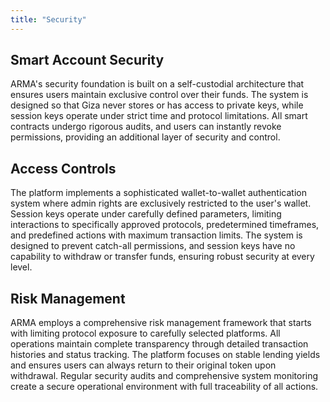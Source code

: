```yaml
---
title: "Security"
---
```


## Smart Account Security

ARMA's security foundation is built on a self-custodial architecture that ensures users maintain exclusive control over their funds. The system is designed so that Giza never stores or has access to private keys, while session keys operate under strict time and protocol limitations. All smart contracts undergo rigorous audits, and users can instantly revoke permissions, providing an additional layer of security and control.

## Access Controls

The platform implements a sophisticated wallet-to-wallet authentication system where admin rights are exclusively restricted to the user's wallet. Session keys operate under carefully defined parameters, limiting interactions to specifically approved protocols, predetermined timeframes, and predefined actions with maximum transaction limits. The system is designed to prevent catch-all permissions, and session keys have no capability to withdraw or transfer funds, ensuring robust security at every level.

## Risk Management

ARMA employs a comprehensive risk management framework that starts with limiting protocol exposure to carefully selected platforms. All operations maintain complete transparency through detailed transaction histories and status tracking. The platform focuses on stable lending yields and ensures users can always return to their original token upon withdrawal. Regular security audits and comprehensive system monitoring create a secure operational environment with full traceability of all actions.
